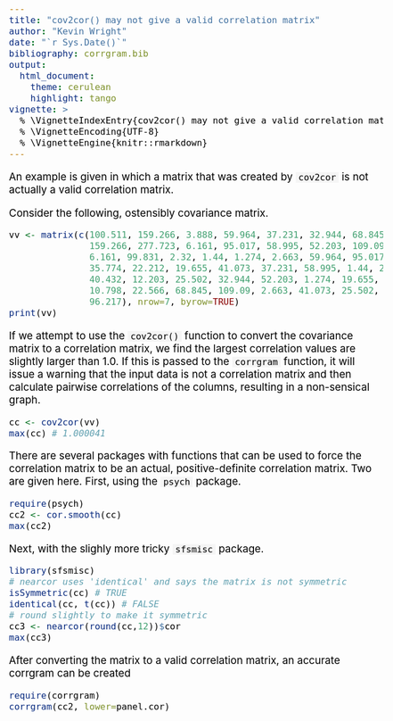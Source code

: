 ```yaml
---
title: "cov2cor() may not give a valid correlation matrix"
author: "Kevin Wright"
date: "`r Sys.Date()`"
bibliography: corrgram.bib
output:
  html_document:
    theme: cerulean
    highlight: tango
vignette: >
  % \VignetteIndexEntry{cov2cor() may not give a valid correlation matrix}
  % \VignetteEncoding{UTF-8}
  % \VignetteEngine{knitr::rmarkdown}
---
```

<style type="text/css">
body, td { font-size: 14pt; color: #000; padding:1em; }
code, pre, #ws, #message {border: 0px; font-size: 12pt;
  color: #000; background-color: #f5f5f5; }
code {border: 0px solid #e0e0e0; padding: 0 5px;}
pre > code { border: 0; }
</style>

An example is given in which a matrix that was created by `cov2cor` is not actually a valid correlation matrix.

Consider the following, ostensibly covariance matrix.
```r
vv <- matrix(c(100.511, 159.266, 3.888, 59.964, 37.231, 32.944, 68.845,
               159.266, 277.723, 6.161, 95.017, 58.995, 52.203, 109.09, 3.888,
               6.161, 99.831, 2.32, 1.44, 1.274, 2.663, 59.964, 95.017, 2.32,
               35.774, 22.212, 19.655, 41.073, 37.231, 58.995, 1.44, 22.212,
               40.432, 12.203, 25.502, 32.944, 52.203, 1.274, 19.655, 12.203,
               10.798, 22.566, 68.845, 109.09, 2.663, 41.073, 25.502, 22.566,
               96.217), nrow=7, byrow=TRUE)
print(vv)
```

If we attempt to use the `cov2cor()` function to convert the covariance matrix to a correlation matrix, we find the largest correlation values are slightly larger than 1.0.
If this is passed to the `corrgram` function, it will issue a warning that the input data is not a correlation matrix and then calculate pairwise correlations of the columns, resulting in a non-sensical graph.
```r
cc <- cov2cor(vv)
max(cc) # 1.000041
```

There are several packages with functions that can be used to force the correlation matrix to be an actual, positive-definite correlation matrix.  Two are given here.  First, using the `psych` package.
```r
require(psych)
cc2 <- cor.smooth(cc)
max(cc2)
```
Next, with the slighly more tricky `sfsmisc` package.
```r
library(sfsmisc)
# nearcor uses 'identical' and says the matrix is not symmetric
isSymmetric(cc) # TRUE
identical(cc, t(cc)) # FALSE
# round slightly to make it symmetric
cc3 <- nearcor(round(cc,12))$cor
max(cc3)

```
After converting the matrix to a valid correlation matrix, an accurate corrgram can be created
```r
require(corrgram)
corrgram(cc2, lower=panel.cor)

```

	
